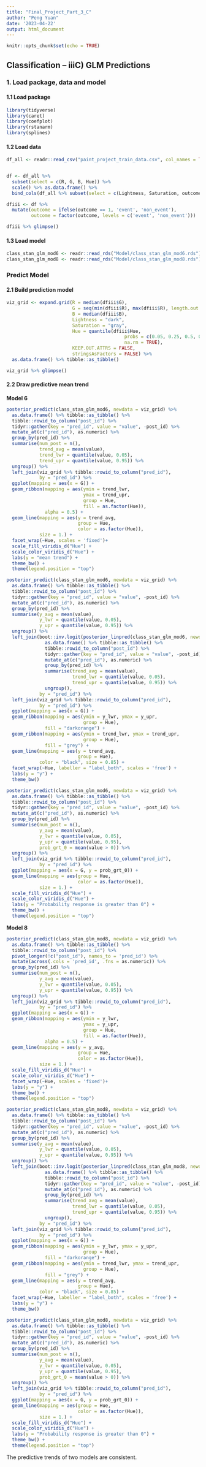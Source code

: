 ```yaml
---
title: "Final_Project_Part_3_C"
author: "Peng Yuan"
date: '2023-04-22'
output: html_document
---
```


```r
knitr::opts_chunk$set(echo = TRUE)
```

## Classification – iiiC) GLM Predictions
### 1. Load package, data and model
#### 1.1 Load package
```r
library(tidyverse)
library(caret)
library(coefplot)
library(rstanarm)
library(splines)
```

#### 1.2 Load data
```r
df_all <- readr::read_csv("paint_project_train_data.csv", col_names = TRUE)


df <- df_all %>%
  subset(select = c(R, G, B, Hue)) %>% 
  scale() %>% as.data.frame() %>%
  bind_cols(df_all %>% subset(select = c(Lightness, Saturation, outcome)))

dfiii <- df %>% 
  mutate(outcome = ifelse(outcome == 1, 'event', 'non_event'),
         outcome = factor(outcome, levels = c('event', 'non_event')))

dfiii %>% glimpse()
```

#### 1.3 Load model
```r
class_stan_glm_mod6 <- readr::read_rds("Model/class_stan_glm_mod6.rds")
class_stan_glm_mod8 <- readr::read_rds("Model/class_stan_glm_mod8.rds")
```


### Predict Model
#### 2.1 Build prediction model
```r
viz_grid <- expand.grid(R = median(dfiii$G),
                        G = seq(min(dfiii$R), max(dfiii$R), length.out = 25),
                        B = median(dfiii$B),
                        Lightness = "dark",
                        Saturation = "gray",
                        Hue = quantile(dfiii$Hue, 
                                           probs = c(0.05, 0.25, 0.5, 0.75, 0.95), 
                                           na.rm = TRUE),
                        KEEP.OUT.ATTRS = FALSE,
                        stringsAsFactors = FALSE) %>% 
  as.data.frame() %>% tibble::as_tibble()

viz_grid %>% glimpse()
```

#### 2.2 Draw predictive mean trend
**Model 6**
```r
posterior_predict(class_stan_glm_mod6, newdata = viz_grid) %>%
  as.data.frame() %>% tibble::as_tibble() %>%
  tibble::rowid_to_column("post_id") %>%
  tidyr::gather(key = "pred_id", value = "value", -post_id) %>%
  mutate_at(c("pred_id"), as.numeric) %>%
  group_by(pred_id) %>%
  summarise(num_post = n(),
            trend_avg = mean(value),
            trend_lwr = quantile(value, 0.05),
            trend_upr = quantile(value, 0.95)) %>%
  ungroup() %>%
  left_join(viz_grid %>% tibble::rowid_to_column("pred_id"),
            by = "pred_id") %>%
  ggplot(mapping = aes(x = G)) +
  geom_ribbon(mapping = aes(ymin = trend_lwr,
                            ymax = trend_upr,
                            group = Hue,
                            fill = as.factor(Hue)),
              alpha = 0.5) +
  geom_line(mapping = aes(y = trend_avg,
                          group = Hue,
                          color = as.factor(Hue)),
            size = 1.) +
  facet_wrap(~Hue, scales = 'fixed')+
  scale_fill_viridis_d("Hue") +
  scale_color_viridis_d("Hue") +
  labs(y = "mean trend") +
  theme_bw() +
  theme(legend.position = "top")

```



```r
posterior_predict(class_stan_glm_mod6, newdata = viz_grid) %>% 
  as.data.frame() %>% tibble::as_tibble() %>% 
  tibble::rowid_to_column("post_id") %>% 
  tidyr::gather(key = "pred_id", value = "value", -post_id) %>% 
  mutate_at(c("pred_id"), as.numeric) %>% 
  group_by(pred_id) %>% 
  summarise(y_avg = mean(value),
            y_lwr = quantile(value, 0.05),
            y_upr = quantile(value, 0.95)) %>% 
  ungroup() %>% 
  left_join(boot::inv.logit(posterior_linpred(class_stan_glm_mod6, newdata = viz_grid)) %>% 
              as.data.frame() %>% tibble::as_tibble() %>% 
              tibble::rowid_to_column("post_id") %>% 
              tidyr::gather(key = "pred_id", value = "value", -post_id) %>% 
              mutate_at(c("pred_id"), as.numeric) %>% 
              group_by(pred_id) %>% 
              summarise(trend_avg = mean(value),
                        trend_lwr = quantile(value, 0.05),
                        trend_upr = quantile(value, 0.95)) %>% 
              ungroup(),
            by = "pred_id") %>% 
  left_join(viz_grid %>% tibble::rowid_to_column("pred_id"),
            by = "pred_id") %>% 
  ggplot(mapping = aes(x = G)) +
  geom_ribbon(mapping = aes(ymin = y_lwr, ymax = y_upr,
                            group = Hue), 
              fill = "darkorange") +
  geom_ribbon(mapping = aes(ymin = trend_lwr, ymax = trend_upr,
                            group = Hue),
              fill = "grey") +
  geom_line(mapping = aes(y = trend_avg,
                          group = Hue),
            color = "black", size = 0.85) +
  facet_wrap(~Hue, labeller = "label_both", scales = 'free') +
  labs(y = "y") +
  theme_bw()
```

```r
posterior_predict(class_stan_glm_mod6, newdata = viz_grid) %>% 
  as.data.frame() %>% tibble::as_tibble() %>% 
  tibble::rowid_to_column("post_id") %>% 
  tidyr::gather(key = "pred_id", value = "value", -post_id) %>% 
  mutate_at(c("pred_id"), as.numeric) %>% 
  group_by(pred_id) %>% 
  summarise(num_post = n(),
            y_avg = mean(value),
            y_lwr = quantile(value, 0.05),
            y_upr = quantile(value, 0.95),
            prob_grt_0 = mean(value > 0)) %>% 
  ungroup() %>% 
  left_join(viz_grid %>% tibble::rowid_to_column("pred_id"),
            by = "pred_id") %>% 
  ggplot(mapping = aes(x = G, y = prob_grt_0)) +
  geom_line(mapping = aes(group = Hue,
                          color = as.factor(Hue)),
            size = 1.) +
  scale_fill_viridis_d("Hue") +
  scale_color_viridis_d("Hue") +
  labs(y = "Probability response is greater than 0") +
  theme_bw() +
  theme(legend.position = "top")
```



**Model 8**
```r
posterior_predict(class_stan_glm_mod8, newdata = viz_grid) %>% 
  as.data.frame() %>% tibble::as_tibble() %>% 
  tibble::rowid_to_column("post_id") %>% 
  pivot_longer(!c("post_id"), names_to = 'pred_id') %>% 
  mutate(across(.cols = 'pred_id', .fns = as.numeric)) %>% 
  group_by(pred_id) %>% 
  summarise(num_post = n(),
            y_avg = mean(value),
            y_lwr = quantile(value, 0.05),
            y_upr = quantile(value, 0.95)) %>% 
  ungroup() %>% 
  left_join(viz_grid %>% tibble::rowid_to_column("pred_id"),
            by = "pred_id") %>% 
  ggplot(mapping = aes(x = G)) +
  geom_ribbon(mapping = aes(ymin = y_lwr,
                            ymax = y_upr,
                            group = Hue,
                            fill = as.factor(Hue)),
              alpha = 0.5) +
  geom_line(mapping = aes(y = y_avg,
                          group = Hue,
                          color = as.factor(Hue)),
            size = 1.) +
  scale_fill_viridis_d("Hue") +
  scale_color_viridis_d("Hue") +
  facet_wrap(~Hue, scales = 'fixed')+
  labs(y = "y") +
  theme_bw() +
  theme(legend.position = "top")
```



```r
posterior_predict(class_stan_glm_mod8, newdata = viz_grid) %>% 
  as.data.frame() %>% tibble::as_tibble() %>% 
  tibble::rowid_to_column("post_id") %>% 
  tidyr::gather(key = "pred_id", value = "value", -post_id) %>% 
  mutate_at(c("pred_id"), as.numeric) %>% 
  group_by(pred_id) %>% 
  summarise(y_avg = mean(value),
            y_lwr = quantile(value, 0.05),
            y_upr = quantile(value, 0.95)) %>% 
  ungroup() %>% 
  left_join(boot::inv.logit(posterior_linpred(class_stan_glm_mod8, newdata = viz_grid)) %>% 
              as.data.frame() %>% tibble::as_tibble() %>% 
              tibble::rowid_to_column("post_id") %>% 
              tidyr::gather(key = "pred_id", value = "value", -post_id) %>% 
              mutate_at(c("pred_id"), as.numeric) %>% 
              group_by(pred_id) %>% 
              summarise(trend_avg = mean(value),
                        trend_lwr = quantile(value, 0.05),
                        trend_upr = quantile(value, 0.95)) %>% 
              ungroup(),
            by = "pred_id") %>% 
  left_join(viz_grid %>% tibble::rowid_to_column("pred_id"),
            by = "pred_id") %>% 
  ggplot(mapping = aes(x = G)) +
  geom_ribbon(mapping = aes(ymin = y_lwr, ymax = y_upr,
                            group = Hue), 
              fill = "darkorange") +
  geom_ribbon(mapping = aes(ymin = trend_lwr, ymax = trend_upr,
                            group = Hue),
              fill = "grey") +
  geom_line(mapping = aes(y = trend_avg,
                          group = Hue),
            color = "black", size = 0.85) +
  facet_wrap(~Hue, labeller = "label_both", scales = 'free') +
  labs(y = "y") +
  theme_bw()
```

```r
posterior_predict(class_stan_glm_mod8, newdata = viz_grid) %>% 
  as.data.frame() %>% tibble::as_tibble() %>% 
  tibble::rowid_to_column("post_id") %>% 
  tidyr::gather(key = "pred_id", value = "value", -post_id) %>% 
  mutate_at(c("pred_id"), as.numeric) %>% 
  group_by(pred_id) %>% 
  summarise(num_post = n(),
            y_avg = mean(value),
            y_lwr = quantile(value, 0.05),
            y_upr = quantile(value, 0.95),
            prob_grt_0 = mean(value > 0)) %>% 
  ungroup() %>% 
  left_join(viz_grid %>% tibble::rowid_to_column("pred_id"),
            by = "pred_id") %>% 
  ggplot(mapping = aes(x = G, y = prob_grt_0)) +
  geom_line(mapping = aes(group = Hue,
                          color = as.factor(Hue)),
            size = 1.) +
  scale_fill_viridis_d("Hue") +
  scale_color_viridis_d("Hue") +
  labs(y = "Probability response is greater than 0") +
  theme_bw() +
  theme(legend.position = "top")
```

The predictive trends of two models are consistent.



